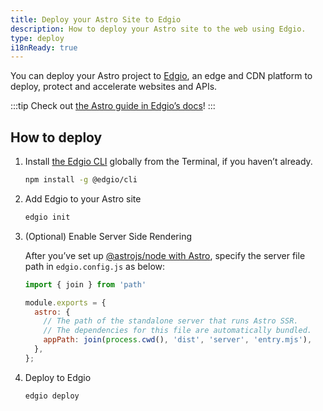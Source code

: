 ```yaml
---
title: Deploy your Astro Site to Edgio
description: How to deploy your Astro site to the web using Edgio.
type: deploy
i18nReady: true
---
```


You can deploy your Astro project to [Edgio](https://www.edg.io/), an edge and CDN platform to deploy, protect and accelerate websites and APIs.

:::tip
Check out [the Astro guide in Edgio’s docs](https://docs.edg.io/guides/astro)!
:::

## How to deploy

1. Install [the Edgio CLI](https://docs.edg.io/guides/cli) globally from the Terminal, if you haven’t already.

    ```bash
    npm install -g @edgio/cli
    ```

2. Add Edgio to your Astro site

    ```bash
    edgio init
    ```

3. (Optional) Enable Server Side Rendering

    After you’ve set up [@astrojs/node with Astro](/en/guides/integrations-guide/node/), specify the server file path in `edgio.config.js` as below:

    ```js ins={1,4-8} title="edgio.config.js"
    import { join } from 'path'

    module.exports = {
      astro: {
        // The path of the standalone server that runs Astro SSR.
        // The dependencies for this file are automatically bundled.
        appPath: join(process.cwd(), 'dist', 'server', 'entry.mjs'),
      },
    };
    ```

4. Deploy to Edgio

    ```bash
    edgio deploy
    ```

